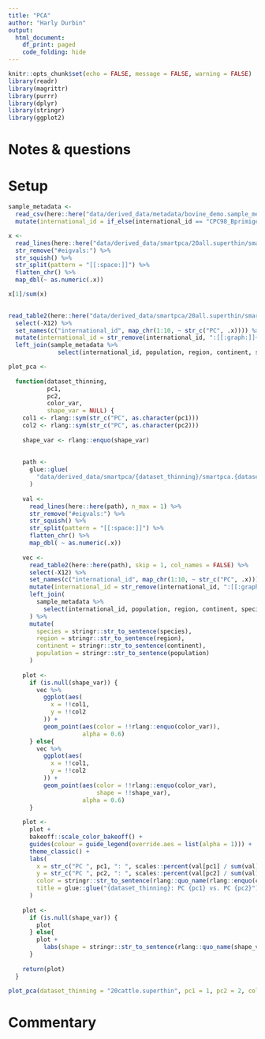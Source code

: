 ```yaml
---
title: "PCA"
author: "Harly Durbin"
output:
  html_document:
    df_print: paged
    code_folding: hide
---
```


```r
knitr::opts_chunk$set(echo = FALSE, message = FALSE, warning = FALSE)
library(readr)
library(magrittr)
library(purrr)
library(dplyr)
library(stringr)
library(ggplot2)

```

# Notes & questions

# Setup

```r
sample_metadata <- 
  read_csv(here::here("data/derived_data/metadata/bovine_demo.sample_metadata.csv")) %>% 
  mutate(international_id = if_else(international_id == "CPC98_Bprimigenius_EnglandDerbyshire_5936", "ancient_derbyshire", international_id))
```


```r
x <-
  read_lines(here::here("data/derived_data/smartpca/20all.superthin/smartpca.20all.superthin.evec"), n_max = 1) %>% 
  str_remove("#eigvals:") %>% 
  str_squish() %>% 
  str_split(pattern = "[[:space:]]") %>% 
  flatten_chr() %>% 
  map_dbl(~ as.numeric(.x))

x[1]/sum(x)
  
```

```r
read_table2(here::here("data/derived_data/smartpca/20all.superthin/smartpca.20all.superthin.evec"), skip = 1, col_names = FALSE) %>% 
  select(-X12) %>% 
  set_names(c("international_id", map_chr(1:10, ~ str_c("PC", .x)))) %>% 
  mutate(international_id = str_remove(international_id, ":[[:graph:]]+")) %>% 
  left_join(sample_metadata %>% 
              select(international_id, population, region, continent, species))
```

```r


plot_pca <-
  
  function(dataset_thinning,
           pc1,
           pc2,
           color_var,
           shape_var = NULL) {
    col1 <- rlang::sym(str_c("PC", as.character(pc1)))
    col2 <- rlang::sym(str_c("PC", as.character(pc2)))
    
    shape_var <- rlang::enquo(shape_var)
    
    
    path <-
      glue::glue(
        "data/derived_data/smartpca/{dataset_thinning}/smartpca.{dataset_thinning}.evec"
      )
    
    val <-
      read_lines(here::here(path), n_max = 1) %>%
      str_remove("#eigvals:") %>%
      str_squish() %>%
      str_split(pattern = "[[:space:]]") %>%
      flatten_chr() %>%
      map_dbl( ~ as.numeric(.x))
    
    vec <-
      read_table2(here::here(path), skip = 1, col_names = FALSE) %>%
      select(-X12) %>%
      set_names(c("international_id", map_chr(1:10, ~ str_c("PC", .x)))) %>%
      mutate(international_id = str_remove(international_id, ":[[:graph:]]+")) %>%
      left_join(
        sample_metadata %>%
          select(international_id, population, region, continent, species)
      ) %>%
      mutate(
        species = stringr::str_to_sentence(species),
        region = stringr::str_to_sentence(region),
        continent = stringr::str_to_sentence(continent),
        population = stringr::str_to_sentence(population)
      )
    
    plot <-
      if (is.null(shape_var)) {
        vec %>%
          ggplot(aes(
            x = !!col1,
            y = !!col2
          )) +
          geom_point(aes(color = !!rlang::enquo(color_var)),
                     alpha = 0.6)
      } else{
        vec %>%
          ggplot(aes(
            x = !!col1,
            y = !!col2
          )) +
          geom_point(aes(color = !!rlang::enquo(color_var), 
                         shape = !!shape_var),
                     alpha = 0.6)
      }
    
    plot <-
      plot +
      bakeoff::scale_color_bakeoff() +
      guides(colour = guide_legend(override.aes = list(alpha = 1))) +
      theme_classic() +
      labs(
        x = str_c("PC ", pc1, ": ", scales::percent(val[pc1] / sum(val))),
        y = str_c("PC ", pc2, ": ", scales::percent(val[pc2] / sum(val))),
        color = stringr::str_to_sentence(rlang::quo_name(rlang::enquo(color_var))),
        title = glue::glue("{dataset_thinning}: PC {pc1} vs. PC {pc2}")
      )
    
    plot <-
      if (is.null(shape_var)) {
        plot
      } else{
        plot +
          labs(shape = stringr::str_to_sentence(rlang::quo_name(shape_var)))
      }
    
    return(plot)
  }

```

```r
plot_pca(dataset_thinning = "20cattle.superthin", pc1 = 1, pc2 = 2, color_var = region, shape_var = species)
```


# Commentary